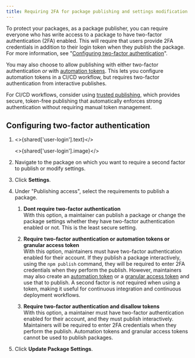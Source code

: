 ```yaml
---
title: Requiring 2FA for package publishing and settings modification
---
```



To protect your packages, as a package publisher, you can require everyone who has write access to a package to have two-factor authentication (2FA) enabled. This will require that users provide 2FA credentials in addition to their login token when they publish the package. For more information, see "[Configuring two-factor authentication][config-2fa]".

You may also choose to allow publishing with either two-factor authentication _or_ with [automation tokens][creating-automation-token]. This lets you configure automation tokens in a CI/CD workflow, but requires two-factor authentication from interactive publishes.

For CI/CD workflows, consider using [trusted publishing](/packages-and-modules/securing-your-code/trusted-publishers), which provides secure, token-free publishing that automatically enforces strong authentication without requiring manual token management.

## Configuring two-factor authentication

1. <>{shared['user-login'].text}</>

   <>{shared['user-login'].image}</>

2. Navigate to the package on which you want to require a second factor to publish or modify settings.

3. Click **Settings**.

   <Screenshot src="/packages-and-modules/securing-your-code/2fa-package-admin.png" alt="Screenshot showing the admin tab on a package page" />

4. Under "Publishing access", select the requirements to publish a package.
   1. **Dont require two-factor authentication**  
      With this option, a maintainer can publish a package or change the package settings whether they have two-factor authentication enabled or not. This is the least secure setting.

   2. **Require two-factor authentication or automation tokens or granular access token**  
      With this option, maintainers must have two-factor authentication enabled for their account. If they publish a package interactively, using the `npm publish` command, they will be required to enter 2FA credentials when they perform the publish. However, maintainers may also create an [automation token][creating-automation-token] or a [granular access token][creating-granular-access-token] and use that to publish. A second factor is _not_ required when using a token, making it useful for continuous integration and continuous deployment workflows.

   3. **Require two-factor authentication and disallow tokens**  
      With this option, a maintainer must have two-factor authentication enabled for their account, and they must publish interactively. Maintainers will be required to enter 2FA credentials when they perform the publish. Automation tokens and granular access tokens cannot be used to publish packages.

   <Screenshot src="/packages-and-modules/securing-your-code/2fa-package-setting.png" alt="Screenshot showing the require two-factor option for a package" />

5. Click **Update Package Settings**.

[config-2fa]: configuring-two-factor-authentication
[creating-automation-token]: creating-and-viewing-access-tokens#creating-granular-access-tokens-on-the-website
[creating-granular-access-token]: creating-and-viewing-access-tokens#creating-granular-access-tokens-on-the-website
